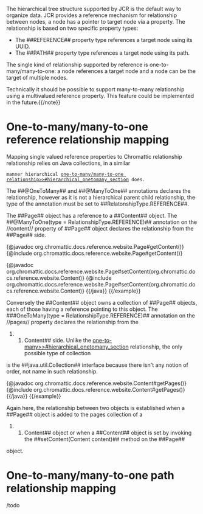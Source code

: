 The hierarchical tree structure supported by JCR is the default way to organize data. JCR provides a reference mechanism
for relationship between nodes, a node has a pointer to target node via a property. The relationship is based on two specific
property types:

* The ##REFERENCE## property type references a target node using its UUID.
* The ##PATH## property type references a target node using its path.

The single kind of relationship supported by reference is one-to-many/many-to-one: a node references a target node and
a node can be the target of multiple nodes.

{{note}}Technically it should be possible to support many-to-many relationship using a multivalued reference property.
This feature could be implemented in the future.{{/note}}

= One-to-many/many-to-one reference relationship mapping =

Mapping single valued reference properties to Chromattic relationship relationship relies on Java collections, in a similar
 manner hierarchical [[one-to-many/many-to-one relationship>>#hierarchical_onetomany_section]] does.

The ##@OneToMany## and ##@ManyToOne## annotations declares the relationship, however as it is not a hierarchical parent child
relationship, the type of the annotation must be set to ##RelatonshipType.REFERENCE##.

The ##Page## object has a reference to a ##Content## object. The ##@ManyToOne(type = RelationshipType.REFERENCE)##
annotation on the   //content// property of ##Page## object declares the relationship from the ##Page## side.

{{example}}
{{java}}
{@javadoc org.chromattic.docs.reference.website.Page#getContent()}
{@include org.chromattic.docs.reference.website.Page#getContent()}

{@javadoc org.chromattic.docs.reference.website.Page#setContent(org.chromattic.docs.reference.website.Content)}
{@include org.chromattic.docs.reference.website.Page#setContent(org.chromattic.docs.reference.website.Content)}
{{/java}}
{{/example}}

Conversely the ##Content## object owns a collection of ##Page## objects, each of those having a reference pointing to this object.
The ###OneToMany(type = RelationshipType.REFERENCE)## annotation on the //pages// property declares the relationship from the
##Content## side. Unlike the [[one-to-many>>#hierarchical_onetomany_section]] relationship, the only possible type of collection
is the ##java.util.Collection## interface because there isn't any notion of order, not name in such relationship.

{{example}}
{{java}}
{@javadoc org.chromattic.docs.reference.website.Content#getPages()}
{@include org.chromattic.docs.reference.website.Content#getPages()}
{{/java}}
{{/example}}

Again here, the relationship between two objects is established when a ##Page## object is added to the pages collection of a
##Content## object or when a ##Content## object is set by invoking the ##setContent(Content content)## method on the ##Page##
object.

= One-to-many/many-to-one path relationship mapping =

/todo



